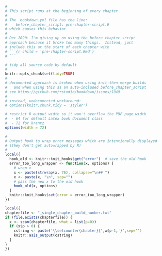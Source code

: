 ```r
#
# This script runs at the beginning of every chapter
#
# The _bookdown.yml file has the line:
#    before_chapter_script: pre-chapter-script.R
# which causes this behavior
#
# Dec 2020: I'm giving up on using the before_chapter_script
# approach because it broke too many things.  Instead, just
# include this at the start of each chapter with
# ```{r child = 'pre-chapter-script.Rmd'}
# ```

# tidy all source code by default
#
knitr::opts_chunk$set(tidy=TRUE)
#
# documented approach is broken when using knit-then-merge builds
#   and when using this as an auto-included before_chapter_script
# see https://github.com/rstudio/bookdown/issues/1049
#
# instead, undocumented workaround:
# options(knitr.chunk.tidy = 'styler')

# restrict R output width so it won't overflow the PDF page width
#  - 64 for default Latex book document class
#  - 72 for krantz
options(width = 72)  

#
# Output hook to wrap error messages which are intentionally displayed
# (they don't get autowrapped by R)
#
local({
  hook_old <- knitr::knit_hooks$get("error")  # save the old hook
  error_too_long_wrapper <- function(x, options) {
    # wrap x
    x <- paste(strwrap(x, 76), collapse="\n## ")
    x <- paste(x, "\n", sep="")
    # pass the new x to the old hook
    hook_old(x, options)
  }
  knitr::knit_hooks$set(error = error_too_long_wrapper)
})
```

```r
local({
chapterfile <- "_single_chapter_build_number.txt"
if (file.exists(chapterfile)) {
  x <- scan(chapterfile, what = list(p=0))
  if (x$p > 0) {
    cstring <- paste('\\setcounter{chapter}{',x$p-1,'}',sep='')
    knitr::asis_output(cstring)
  }
}
})
```
